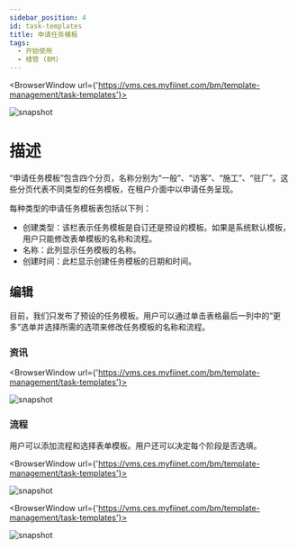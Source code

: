 ---
sidebar_position: 4
id: task-templates
title: 申请任务模板
tags:
  - 开始使用
  - 楼管 (BM)
---


<BrowserWindow url={'https://vms.ces.myfiinet.com/bm/template-management/task-templates'}>

![snapshot](../../assets/bm/bm-task-template-zh-hant.png)

</BrowserWindow>

# 描述

“申请任务模板”包含四个分页，名称分别为“一般”、“访客”、“施工”、“驻厂”。这些分页代表不同类型的任务模板，在租户介面中以申请任务呈现。

每种类型的申请任务模板表包括以下列：

- 创建类型：该栏表示任务模板是自订还是预设的模板。如果是系统默认模板，用户只能修改表单模板的名称和流程。
- 名称：此列显示任务模板的名称。
- 创建时间：此栏显示创建任务模板的日期和时间。

## 编辑

目前，我们只发布了预设的任务模板。用户可以通过单击表格最后一列中的“更多”选单并选择所需的选项来修改任务模板的名称和流程。

### 资讯

<BrowserWindow url={'https://vms.ces.myfiinet.com/bm/template-management/task-templates'}>

![snapshot](../../assets/bm/bm-edit-task-template-zh-hant.png)

</BrowserWindow>

### 流程

用户可以添加流程和选择表单模板。用户还可以决定每个阶段是否选填。

<BrowserWindow url={'https://vms.ces.myfiinet.com/bm/template-management/task-templates'}>

![snapshot](../../assets/bm/bm-view-task-template-flow-zh-hant.png)

</BrowserWindow>

<BrowserWindow url={'https://vms.ces.myfiinet.com/bm/template-management/task-templates'}>

![snapshot](../../assets/bm/bm-edit-task-template-flow-zh-hant.png)

</BrowserWindow>
